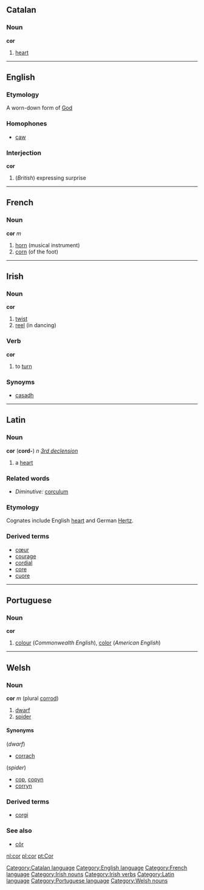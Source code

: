 ==Catalan==
===Noun===
'''cor'''

#[[heart]]

[[Category:Catalan language]]
----
==English==
===Etymology===
A worn-down form of [[God]]

===Homophones===
*[[caw]]

===Interjection===
'''cor'''

#(''British'') expressing surprise
[[Category:English language]]

----
==French==
===Noun===
'''cor''' ''m''

#[[horn]] (musical instrument)
#[[corn]] (of the foot)
[[Category:French language]]

----

==Irish==
===Noun===
'''cor'''

# [[twist]]
# [[reel]] (in dancing)

===Verb===
'''cor'''

# to [[turn]]

===Synoyms===
*[[casadh]]

[[Category:Irish nouns]]
[[Category:Irish verbs]]
----

==Latin==
===Noun===
'''cor''' ('''cord-''') ''n'' ''[[Wiktionary Appendix:Latin third declension|3rd declension]]''

#a [[heart]]

===Related words===
*''Diminutive:'' [[corculum]]
===Etymology===
Cognates include English [[heart]] and German [[Hertz]].
===Derived terms===
*[[cœur]]
*[[courage]]
*[[cordial]]
*[[core]]
*[[cuore]]

[[Category:Latin language]]
----

==Portuguese==
===Noun===
'''cor'''

#[[colour]] (''Commonwealth English''), [[color]] (''American English'')
[[Category:Portuguese language]]
----

==Welsh==
===Noun===
'''cor''' ''m'' (plural [[corrod]])
#[[dwarf]]
#[[spider]]

====Synonyms====
(''dwarf'')
*[[corrach]]

(''spider'')
*[[cop]], [[copyn]]
*[[corryn]]

===Derived terms===
*[[corgi]]

===See also===
*[[côr]]

[[Category:Welsh nouns]]

[[nl:cor]]
[[pl:cor]]
[[pt:Cor]]